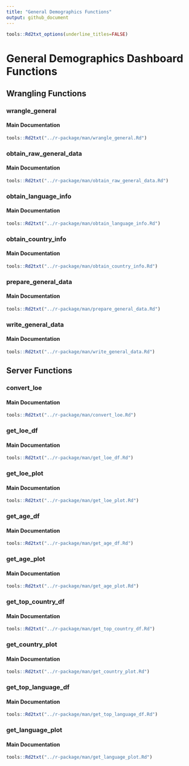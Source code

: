 ```yaml
---
title: "General Demographics Functions"
output: github_document
---
```


```r
tools::Rd2txt_options(underline_titles=FALSE)
```

# General Demographics Dashboard Functions

## Wrangling Functions

### wrangle_general 
#### Main Documentation
```r
tools::Rd2txt("../r-package/man/wrangle_general.Rd")
```

### obtain_raw_general_data 
#### Main Documentation
```r
tools::Rd2txt("../r-package/man/obtain_raw_general_data.Rd")
```

### obtain_language_info 
#### Main Documentation
```r
tools::Rd2txt("../r-package/man/obtain_language_info.Rd")
```

### obtain_country_info 
#### Main Documentation
```r
tools::Rd2txt("../r-package/man/obtain_country_info.Rd")
```

### prepare_general_data 
#### Main Documentation
```r
tools::Rd2txt("../r-package/man/prepare_general_data.Rd")
```

### write_general_data 
#### Main Documentation
```r
tools::Rd2txt("../r-package/man/write_general_data.Rd")
```

## Server Functions

### convert_loe 
#### Main Documentation
```r
tools::Rd2txt("../r-package/man/convert_loe.Rd")
```

### get_loe_df 
#### Main Documentation
```r
tools::Rd2txt("../r-package/man/get_loe_df.Rd")
```

### get_loe_plot 
#### Main Documentation
```r
tools::Rd2txt("../r-package/man/get_loe_plot.Rd")
```

### get_age_df 
#### Main Documentation
```r
tools::Rd2txt("../r-package/man/get_age_df.Rd")
```

### get_age_plot 
#### Main Documentation
```r
tools::Rd2txt("../r-package/man/get_age_plot.Rd")
```

### get_top_country_df 
#### Main Documentation
```r
tools::Rd2txt("../r-package/man/get_top_country_df.Rd")
```

### get_country_plot 
#### Main Documentation
```r
tools::Rd2txt("../r-package/man/get_country_plot.Rd")
```

### get_top_language_df 
#### Main Documentation
```r
tools::Rd2txt("../r-package/man/get_top_language_df.Rd")
```

### get_language_plot 
#### Main Documentation
```r
tools::Rd2txt("../r-package/man/get_language_plot.Rd")
```